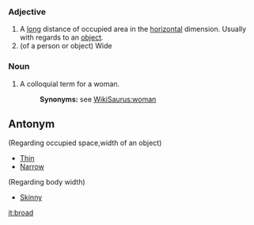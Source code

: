 === Adjective ===
#A [[long]] distance of occupied area in the [[horizontal]] dimension.  Usually with regards to an [[object]].
#(of a person or object) Wide

=== Noun ===
#A colloquial term for a woman.
#:'''Synonyms:''' see [[WikiSaurus:woman]]


== Antonym ==
(Regarding occupied space,width of an object)
*[[Thin]] 
*[[Narrow]]
(Regarding body width)
*[[Skinny]] 

[[it:broad]]